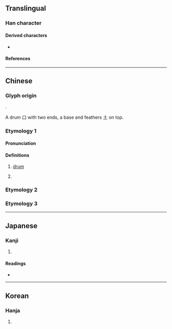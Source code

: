 {{character info/new}}
==Translingual==

===Han character===
{{Han char|rn=33|rad=士|as=06|sn=9|four=40108|canj=GRT|ids=⿱十豆}}

====Derived characters====
* {{l|mul|[[㛸]], [[𫹙]], [[䐍]], [[𪤱]], [[𪟌]], [[尌]], [[彭]], [[𭐕]], [[鼓]], [[鼔]], [[𮮦]], [[㰻]], [[皷]], [[壾]], [[𨲗]], [[𧒕]], [[𧰕]], [[𧰘]], [[𧰠]], [[𧰡]], [[𧰣]], [[𭙤]], [[喜]], [[嘉]]}}

====References====
{{Han ref|kx=0243.050|dkj=05649|dj=0483.110|hdz=10439.060|uh=58F4}}

----

==Chinese==
{{zh-forms}}

===Glyph origin===
{{Han etym}}
{{liushu|p}}.

A drum 口 with two ends, a base and feathers 土 on top.

===Etymology 1===
====Pronunciation====
{{zh-pron
|m=zhù
|c=syu6
|mc=y
|oc=y
|ma=
|cat=n,pn
}}

====Definitions====
{{zh-hanzi}}

# {{zh-obsolete}} [[drum]]
# {{surname|lang=zh}}
===Etymology 2===
{{zh-see|鼓|ss}}
===Etymology 3===
{{zh-see|臌|ss}}
----

==Japanese==

===Kanji===
{{ja-kanji|grade=|rs=士06}}

# {{defn|lang=ja|sort=士06}}

====Readings====
* {{ja-readings|on=[[ちゅう]] (chū), [[しゅ]] (shu)|kun=[[たてる]] (tateru)}}

----

==Korean==

===Hanja===
{{ko-hanja|북|주}}

# {{defn|lang=ko|sort=士06}}